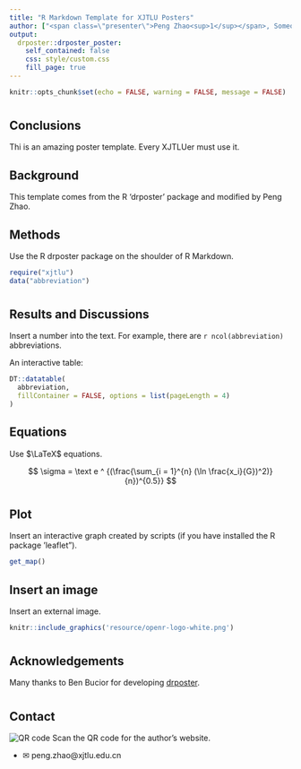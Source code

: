 ```yaml
---
title: "R Markdown Template for XJTLU Posters"
author: ["<span class=\"presenter\">Peng Zhao<sup>1</sup></span>, Someone Else<sup>1, 2</sup><ol class=\"affiliations\"><li>Xi'an Jiaotong-Liverpool University, Suzhou, China</li><li>Far Far Away</li></ol>"]
output:
  drposter::drposter_poster:
    self_contained: false
    css: style/custom.css
    fill_page: true
---
```


```r
knitr::opts_chunk$set(echo = FALSE, warning = FALSE, message = FALSE) 
```

# {.col-3}

## Conclusions

Thi is an amazing poster template. Every XJTLUer must use it.

## Background

This template comes from the R 'drposter' package and modified by Peng Zhao. 

## Methods

Use the R drposter package on the shoulder of R Markdown.

```r
require("xjtlu")
data("abbreviation")
```

# {.col-3}


## Results and Discussions

Insert a number into the text. For example, there are `r ncol(abbreviation)` abbreviations.

An interactive table:

```r
DT::datatable(
  abbreviation, 
  fillContainer = FALSE, options = list(pageLength = 4)
)
```

## Equations

Use $\LaTeX$ equations.

$$ \sigma  = \text e ^ {(\frac{\sum_{i = 1}^{n} (\ln \frac{x_i}{G})^2)}{n})^{0.5}} $$

# {.col-3}

## Plot

Insert an interactive graph created by scripts (if you have installed the R package 'leaflet").

```r
get_map()
```

## Insert an image

Insert an external image.

```r
knitr::include_graphics('resource/openr-logo-white.png')
```

# {.col-2}

## Acknowledgements

Many thanks to Ben Bucior for developing [drposter](https://github.com/bbucior/drposter).

# {.col-2}

## Contact {style="--header-color:#000544; --other-color-for-h2-gradient:#CD63C3;"}

<p class="qr">
![QR code](resource/qr-pzhao.org.png)
Scan the QR code for the author's website.
</p>

- &#9993; peng.zhao@xjtlu.edu.cn

